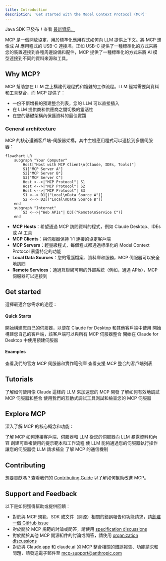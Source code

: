 ```yaml
---
title: Introduction
description: 'Get started with the Model Context Protocol (MCP)'
---
```


<Note>Java SDK 已發布！查看 [最新資訊。](/development/updates)</Note>

MCP 是一個開放協定，用於標準化應用程式如何向 LLM 提供上下文。將 MCP 想像成 AI 應用程式的 USB-C 連接埠。正如 USB-C 提供了一種標準化的方式來將您的裝置連接到各種周邊設備和配件，MCP 提供了一種標準化的方式來將 AI 模型連接到不同的資料來源和工具。

## Why MCP?

MCP 幫助您在 LLM 之上構建代理程式和複雜的工作流程。LLM 經常需要與資料和工具整合，而 MCP 提供了：
- 一份不斷增長的預建整合列表，您的 LLM 可以直接插入
- 在 LLM 提供商和供應商之間切換的靈活性
- 在您的基礎架構內保護資料的最佳實踐

### General architecture

MCP 的核心遵循客戶端-伺服器架構，其中主機應用程式可以連接到多個伺服器：

```mermaid
flowchart LR
    subgraph "Your Computer"
        Host["Host with MCP Client\n(Claude, IDEs, Tools)"]
        S1["MCP Server A"]
        S2["MCP Server B"]
        S3["MCP Server C"]
        Host <-->|"MCP Protocol"| S1
        Host <-->|"MCP Protocol"| S2
        Host <-->|"MCP Protocol"| S3
        S1 <--> D1[("Local\nData Source A")]
        S2 <--> D2[("Local\nData Source B")]
    end
    subgraph "Internet"
        S3 <-->|"Web APIs"| D3[("Remote\nService C")]
    end
```

- **MCP Hosts**：希望通過 MCP 訪問資料的程式，例如 Claude Desktop、IDEs 或 AI 工具
- **MCP Clients**：與伺服器保持 1:1 連接的協定客戶端
- **MCP Servers**：輕量級程式，每個程式都通過標準化的 Model Context Protocol 暴露特定的功能
- **Local Data Sources**：您的電腦檔案、資料庫和服務，MCP 伺服器可以安全地訪問
- **Remote Services**：通過互聯網可用的外部系統（例如，通過 APIs），MCP 伺服器可以連接到

## Get started

選擇最適合您需求的途徑：

#### Quick Starts
<CardGroup cols={2}>
  <Card
    title="For Server Developers"
    icon="bolt"
    href="/quickstart/server"
  >
    開始構建您自己的伺服器，以便在 Claude for Desktop 和其他客戶端中使用
  </Card>
  <Card
    title="For Client Developers"
    icon="bolt"
    href="/quickstart/client"
  >
    開始構建您自己的客戶端，該客戶端可以與所有 MCP 伺服器整合
  </Card>
  <Card
    title="For Claude Desktop Users"
    icon="bolt"
    href="/quickstart/user"
  >
    開始在 Claude for Desktop 中使用預建伺服器
  </Card>
</CardGroup>

#### Examples
<CardGroup cols={2}>
  <Card
    title="Example Servers"
    icon="grid"
    href="/examples"
  >
    查看我們的官方 MCP 伺服器和實作範例庫
  </Card>
  <Card
    title="Example Clients"
    icon="cubes"
    href="/clients"
  >
    查看支援 MCP 整合的客戶端列表
  </Card>
</CardGroup>

## Tutorials

<CardGroup cols={2}>
  <Card
    title="Building MCP with LLMs"
    icon="comments"
    href="/tutorials/building-mcp-with-llms"
  >
    了解如何使用像 Claude 這樣的 LLM 來加速您的 MCP 開發
  </Card>
  <Card
  title="Debugging Guide"
  icon="bug"
  href="/docs/tools/debugging">
    了解如何有效地調試 MCP 伺服器和整合
  </Card>
  <Card
    title="MCP Inspector"
    icon="magnifying-glass"
    href="/docs/tools/inspector"
  >
    使用我們的互動式調試工具測試和檢查您的 MCP 伺服器
  </Card>
</CardGroup>

## Explore MCP

深入了解 MCP 的核心概念和功能：

<CardGroup cols={2}>
  <Card
    title="Core architecture"
    icon="sitemap"
    href="/docs/concepts/architecture"
  >
    了解 MCP 如何連接客戶端、伺服器和 LLM
  </Card>
  <Card
    title="Resources"
    icon="database"
    href="/docs/concepts/resources"
  >
    從您的伺服器向 LLM 暴露資料和內容
  </Card>
  <Card
    title="Prompts"
    icon="message"
    href="/docs/concepts/prompts"
  >
    創建可重複使用的提示範本和工作流程
  </Card>
  <Card
    title="Tools"
    icon="wrench"
    href="/docs/concepts/tools"
  >
    使 LLM 能夠通過您的伺服器執行操作
  </Card>
  <Card
    title="Sampling"
    icon="robot"
    href="/docs/concepts/sampling"
  >
    讓您的伺服器從 LLM 請求補全
  </Card>
  <Card
    title="Transports"
    icon="network-wired"
    href="/docs/concepts/transports"
  >
    了解 MCP 的通信機制
  </Card>
</CardGroup>

## Contributing

想要貢獻嗎？查看我們的 [Contributing Guide](/development/contributing) 以了解如何幫助改進 MCP。

## Support and Feedback

以下是如何獲得幫助或提供回饋：

- 對於與 MCP 規範、SDK 或文件（開源）相關的錯誤報告和功能請求，請[創建一個 GitHub issue](https://github.com/modelcontextprotocol)
- 對於關於 MCP 規範的討論或問答，請使用 [specification discussions](https://github.com/modelcontextprotocol/specification/discussions)
- 對於關於其他 MCP 開源組件的討論或問答，請使用 [organization discussions](https://github.com/orgs/modelcontextprotocol/discussions)
- 對於與 Claude.app 和 claude.ai 的 MCP 整合相關的錯誤報告、功能請求和問題，請發送電子郵件至 mcp-support@anthropic.com